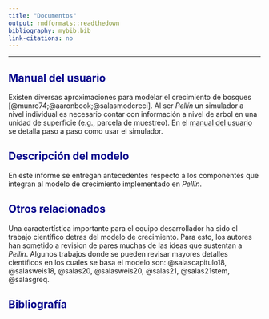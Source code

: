```yaml
---
title: "Documentos"
output: rmdformats::readthedown
bibliography: mybib.bib
link-citations: no
---
```


<style>H1{color:DarkBlue;}</style>
<style>H2{color:DarkBlue;}</style>


--------

## Manual del usuario
Existen diversas aproximaciones para modelar el crecimiento de bosques [@munro74;@aaronbook;@salasmodcreci]. 
 Al ser *Pellín* un simulador a nivel individual es necesario contar con información a nivel de arbol en una unidad de superficie (e.g., 
 parcela de muestreo). En el 
[manual del usuario](manualPellin.pdf) se detalla paso a paso como usar el simulador.

## Descripción del modelo
En este informe se entregan antecedentes respecto a los componentes que integran al modelo de crecimiento implementado en *Pellín*.
 
 
## Otros relacionados
Una caractertística importante para el equipo desarrollador ha sido el trabajo científico detras del modelo de crecimiento. Para esto, los autores han sometido a revision de pares muchas de las ideas que sustentan a *Pellín*. Algunos trabajos donde se pueden revisar mayores detalles científicos en los cuales se basa el modelo son: @salascapitulo18,  @salasweis18, @salas20, @salasweis20, @salas21, @salas21stem, @salasgreq.


## Bibliografía

<!--- 
output: html_document

<style>H2{color:Red;}</style>
**Some of my older websites**
Pellín: un simulador de crecimiento de bosques nativos
![](images/chacai01.jpg)

output: 
  html_document:
    toc: FALSE
-->
